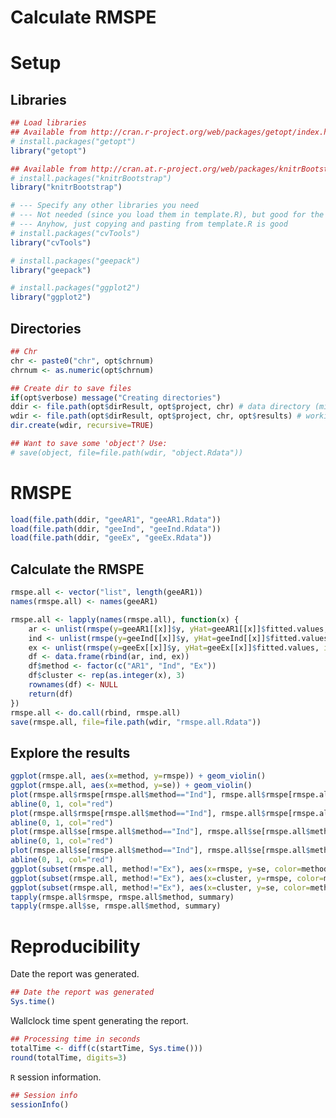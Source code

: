 Calculate RMSPE
=====================

# Setup

## Libraries

```r
## Load libraries
## Available from http://cran.r-project.org/web/packages/getopt/index.html
# install.packages("getopt")
library("getopt")

## Available from http://cran.at.r-project.org/web/packages/knitrBootstrap/index.html
# install.packages("knitrBootstrap")
library("knitrBootstrap")

# --- Specify any other libraries you need
# --- Not needed (since you load them in template.R), but good for the report
# --- Anyhow, just copying and pasting from template.R is good
# install.packages("cvTools")
library("cvTools")

# install.packages("geepack")
library("geepack")

# install.packages("ggplot2")
library("ggplot2")
```

## Directories

```r
## Chr
chr <- paste0("chr", opt$chrnum)
chrnum <- as.numeric(opt$chrnum)

## Create dir to save files
if(opt$verbose) message("Creating directories")
ddir <- file.path(opt$dirResult, opt$project, chr) # data directory (might change say if step2 uses the results from step2)
wdir <- file.path(opt$dirResult, opt$project, chr, opt$results) # working dir
dir.create(wdir, recursive=TRUE)

## Want to save some 'object'? Use:
# save(object, file=file.path(wdir, "object.Rdata"))
```




# RMSPE

```r
load(file.path(ddir, "geeAR1", "geeAR1.Rdata"))
load(file.path(ddir, "geeInd", "geeInd.Rdata"))
load(file.path(ddir, "geeEx", "geeEx.Rdata"))
```

## Calculate the RMSPE

```r
rmspe.all <- vector("list", length(geeAR1))
names(rmspe.all) <- names(geeAR1)

rmspe.all <- lapply(names(rmspe.all), function(x) {
	ar <- unlist(rmspe(y=geeAR1[[x]]$y, yHat=geeAR1[[x]]$fitted.values, includeSE=TRUE))
	ind <- unlist(rmspe(y=geeInd[[x]]$y, yHat=geeInd[[x]]$fitted.values, includeSE=TRUE))
	ex <- unlist(rmspe(y=geeEx[[x]]$y, yHat=geeEx[[x]]$fitted.values, includeSE=TRUE))
	df <- data.frame(rbind(ar, ind, ex))
	df$method <- factor(c("AR1", "Ind", "Ex"))
	df$cluster <- rep(as.integer(x), 3)
	rownames(df) <- NULL
	return(df)
})
rmspe.all <- do.call(rbind, rmspe.all)
save(rmspe.all, file=file.path(wdir, "rmspe.all.Rdata"))
```

## Explore the results

```r
ggplot(rmspe.all, aes(x=method, y=rmspe)) + geom_violin()
ggplot(rmspe.all, aes(x=method, y=se)) + geom_violin()
plot(rmspe.all$rmspe[rmspe.all$method=="Ind"], rmspe.all$rmspe[rmspe.all$method=="Ex"])
abline(0, 1, col="red")
plot(rmspe.all$rmspe[rmspe.all$method=="Ind"], rmspe.all$rmspe[rmspe.all$method=="AR1"])
abline(0, 1, col="red")
plot(rmspe.all$se[rmspe.all$method=="Ind"], rmspe.all$se[rmspe.all$method=="Ex"])
abline(0, 1, col="red")
plot(rmspe.all$se[rmspe.all$method=="Ind"], rmspe.all$se[rmspe.all$method=="AR1"])
abline(0, 1, col="red")
ggplot(subset(rmspe.all, method!="Ex"), aes(x=rmspe, y=se, color=method)) + geom_point()
ggplot(subset(rmspe.all, method!="Ex"), aes(x=cluster, y=rmspe, color=method)) + geom_point()
ggplot(subset(rmspe.all, method!="Ex"), aes(x=cluster, y=se, color=method)) + geom_point()
tapply(rmspe.all$rmspe, rmspe.all$method, summary)
tapply(rmspe.all$se, rmspe.all$method, summary)
```














# Reproducibility

Date the report was generated.

```r
## Date the report was generated
Sys.time()
```

Wallclock time spent generating the report.

```r
## Processing time in seconds
totalTime <- diff(c(startTime, Sys.time()))
round(totalTime, digits=3)
```

`R` session information.

```r
## Session info
sessionInfo()
```
